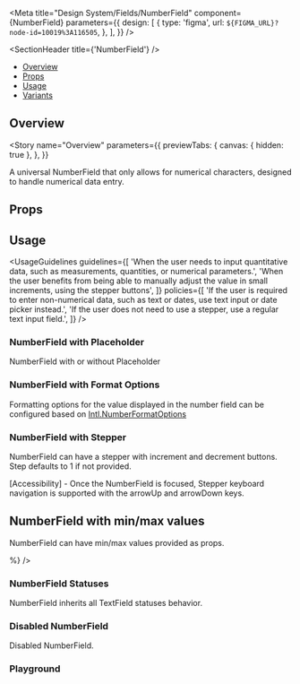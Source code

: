 
<Meta
  title="Design System/Fields/NumberField"
  component={NumberField}
  parameters={{
    design: [
      {
        type: 'figma',
        url: `${FIGMA_URL}?node-id=10019%3A116505`,
      },
    ],
  }}
/>

<SectionHeader title={'NumberField'} />

- [Overview](#overview)
- [Props](#props)
- [Usage](#usage)
- [Variants](#variants)

## Overview

<Story
  name="Overview"
  parameters={{
    previewTabs: {
      canvas: { hidden: true },
    },
  }}
>
  <Overview>
    A universal NumberField that only allows for numerical characters, designed to handle numerical
    data entry.
  </Overview>
</Story>

## Props

<Props of={NumberField} />

## Usage

<UsageGuidelines
  guidelines={[
    'When the user needs to input quantitative data, such as measurements, quantities, or numerical parameters.',
    'When the user benefits from being able to manually adjust the value in small increments, using the stepper buttons',
  ]}
  policies={[
    'If the user is required to enter non-numerical data, such as text or dates, use text input or date picker instead.',
    'If the user does not need to use a stepper, use a regular text input field.',
  ]}
/>

<SubsectionHeader title="Variants" />

### NumberField with Placeholder

NumberField with or without Placeholder

<Preview>
  <Story name="NumberField with Placeholder">
    <Stack>
      <NumberField label={'NumberField'} />
      <NumberField label={'NumberField'} placeholder={'Placeholder'} />
    </Stack>
  </Story>
</Preview>

### NumberField with Format Options

Formatting options for the value displayed in the number field can be configured based on
[Intl.NumberFormatOptions](https://developer.mozilla.org/en-US/docs/Web/JavaScript/Reference/Global_Objects/Intl/NumberFormat/NumberFormat)

<Preview>
  <Story name="NumberField with Format Options">
    <Stack>
      <NumberField
        label={'NumberField'}
        formatOptions={{
          minimumFractionDigits: number('minimumFractionDigits', 2),
          maximumFractionDigits: number('maximumFractionDigits', 2),
        }}
      />
    </Stack>
  </Story>
</Preview>

### NumberField with Stepper

NumberField can have a stepper with increment and decrement buttons. Step defaults to 1 if not provided.

<Tip>
  [Accessibility] - Once the NumberField is focused, Stepper keyboard navigation is supported with
  the arrowUp and arrowDown keys.
</Tip>

<Preview>
  <Story name="NumberField with Stepper">
    <Stack>
      <NumberField label={'NumberField'} hasStepper step={number('Step', undefined)} />
    </Stack>
  </Story>
</Preview>

## NumberField with min/max values

NumberField can have min/max values provided as props.

<Preview>
  <Story name="NumberField with min/max values">
    <Stack>
      <NumberField
        label={'NumberField'}
        minValue={number('minValue', undefined)}
        maxValue={number('maxValue', undefined)}
        suffix={<div style={{ color: 'gray' }}>%</div>}
      />
    </Stack>
  </Story>
</Preview>

### NumberField Statuses

NumberField inherits all TextField statuses behavior.

<Preview>
  <Story name="NumberField Statuses">
    <Stack>
      <NumberField
        label={'Normal'}
        status={{
          type: 'normal',
          hintMessage: text('Custom Hint Message', 'Hint in Text Field'),
        }}
      />
      <NumberField
        label={'Error'}
        status={{
          type: 'error',
          hintMessage: text('Custom Error Message', 'Error in Text Field'),
        }}
      />
      <NumberField
        label={'Read-only'}
        status={{
          type: 'read-only',
          hintMessage: text('Custom Hint Message', 'Hint in Text Field'),
        }}
      />
    </Stack>
  </Story>
</Preview>

### Disabled NumberField

Disabled NumberField.

<Preview>
  <Story name="Disabled NumberField">
    <Stack>
      <NumberField
        isDisabled
        label={'NumberField'}
        status={{
          type: 'normal',
          hintMessage: 'This field is disabled',
        }}
      />
    </Stack>
  </Story>
</Preview>

### Playground

<Preview>
  <Story name="Playground" parameters={{ decorators: [withKnobs] }}>
    <Stack>
      <NumberField
        label={text('Label', 'NumberField')}
        isDisabled={boolean('isDisabled', false)}
        isRequired={boolean('isRequired', false)}
        hasStepper={boolean('hasStepper', false)}
        minValue={number('minValue', undefined)}
        maxValue={number('maxValue', undefined)}
        step={number('step', undefined)}
        formatOptions={{
          minimumFractionDigits: number('minimumFractionDigits', 2),
          maximumFractionDigits: number('maximumFractionDigits', 2),
        }}
        suffix={select('Suffix icon name', ['', ...Object.keys(iconSelector)], 'info')}
        status={{
          type: select('Status', ['error', 'normal', 'read-only'], 'normal'),
          hintMessage: text('Hint/Error message', 'Message in Number Field'),
        }}
      />
    </Stack>
  </Story>
</Preview>
